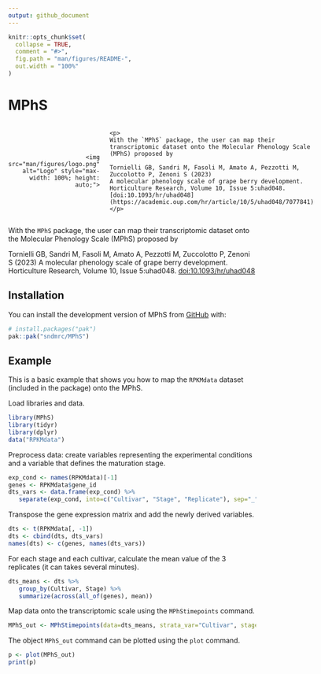 ```yaml
---
output: github_document
---
```


<!-- README.md is generated from README.Rmd. Please edit that file -->

```r
knitr::opts_chunk$set(
  collapse = TRUE,
  comment = "#>",
  fig.path = "man/figures/README-",
  out.width = "100%"
)
```

# MPhS
<!-- badges: start -->
<!-- badges: end -->

<div style="display: flex; align-items: center;">
  <!-- Figure on the right -->
  <div style="flex: 1; text-align: right;">
    <img src="man/figures/logo.png" alt="Logo" style="max-width: 100%; height: auto;">
  </div>
  <!-- Text on the left -->
  <div style="flex: 1; text-align: left; padding-left: 20px;">
    <p>
    With the `MPhS` package, the user can map their transcriptomic dataset onto the Molecular Phenology Scale (MPhS) proposed by

    Tornielli GB, Sandri M, Fasoli M, Amato A, Pezzotti M, Zuccolotto P, Zenoni S (2023) 
    A molecular phenology scale of grape berry development. Horticulture Research, Volume 10, Issue 5:uhad048.
    [doi:10.1093/hr/uhad048](https://academic.oup.com/hr/article/10/5/uhad048/7077841)
    </p>
  </div>
</div>


With the `MPhS` package, the user can map their transcriptomic dataset onto the Molecular Phenology Scale (MPhS) proposed by

Tornielli GB, Sandri M, Fasoli M, Amato A, Pezzotti M, Zuccolotto P, Zenoni S (2023) 
A molecular phenology scale of grape berry development. Horticulture Research, Volume 10, Issue 5:uhad048.
[doi:10.1093/hr/uhad048](https://academic.oup.com/hr/article/10/5/uhad048/7077841)

## Installation

You can install the development version of MPhS from [GitHub](https://github.com/sndmrc/MPhS) with:

``` r
# install.packages("pak")
pak::pak("sndmrc/MPhS")
```

## Example

This is a basic example that shows you how to map the `RPKMdata` dataset (included in the package) onto the MPhS.

Load libraries and data.
```r
library(MPhS)
library(tidyr)
library(dplyr)
data("RPKMdata")
```

Preprocess data: create variables representing the experimental conditions and a variable that defines the maturation stage.
```r
exp_cond <- names(RPKMdata)[-1]
genes <- RPKMdata$gene_id
dts_vars <- data.frame(exp_cond) %>%
   separate(exp_cond, into=c("Cultivar", "Stage", "Replicate"), sep="_")
```

Transpose the gene expression matrix and add the newly derived variables.
```r
dts <- t(RPKMdata[, -1])
dts <- cbind(dts, dts_vars)
names(dts) <- c(genes, names(dts_vars))
```

For each stage and each cultivar, calculate the mean value of the 3 replicates (it can takes several minutes).
```r
dts_means <- dts %>%
   group_by(Cultivar, Stage) %>%
   summarize(across(all_of(genes), mean))
```

Map data onto the transcriptomic scale using the `MPhStimepoints` command.
```r
MPhS_out <- MPhStimepoints(data=dts_means, strata_var="Cultivar", stage_var="Stage")
```

The object `MPhS_out` command can be plotted using the `plot` command.

```r
p <- plot(MPhS_out)
print(p)
```

